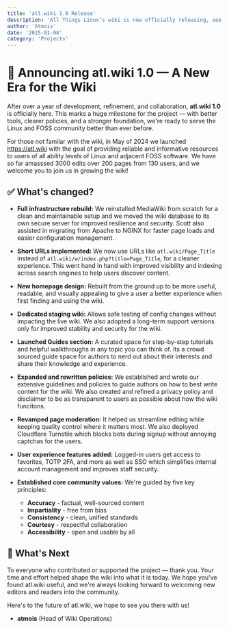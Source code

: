 ```yaml
---
title: 'atl.wiki 1.0 Release'
description: 'All Things Linux’s wiki is now officially releasing, see all the changes we have made along the way so far!'
author: 'Atmois'
date: '2025-01-08'
category: 'Projects'
---
```


# 🎉 Announcing atl.wiki 1.0 — A New Era for the Wiki

After over a year of development, refinement, and collaboration, **atl.wiki 1.0** is officially here. This marks a huge milestone for the project — with better tools, clearer policies, and a stronger foundation, we're ready to serve the Linux and FOSS community better than ever before.

For those not familar with the wiki, in May of 2024 we launched https://atl.wiki with the goal of providing reliable and informative resources to users of all ability levels of Linux and adjacent FOSS software. We have so far amasssed 3000 edits over 200 pages from 130 users, and we welcome you to join us in growing the wiki!

## ✅ What's changed?

- **Full infrastructure rebuild:**
  We reinstalled MediaWiki from scratch for a clean and maintainable setup and we moved the wiki database to its own secure server for improved resilience and security. Scott also assisted in migrating from Apache to NGINX for faster page loads and easier configuration management.

- **Short URLs implemented:**
  We now use URLs like `atl.wiki/Page_Title` instead of `atl.wiki/w/index.php?title=Page_Title`, for a cleaner experience. This went hand in hand with improved visibility and indexing across search engines to help users discover content.

- **New homepage design:**
  Rebuilt from the ground up to be more useful, readable, and visually appealing to give a user a better experience when first finding and using the wiki.

- **Dedicated staging wiki:**
  Allows safe testing of config changes without impacting the live wiki. We also adopted a long-term support versions only for improved stability and security for the wiki.

- **Launched Guides section:**
  A curated space for step-by-step tutorials and helpful walkthroughs in any topic you can think of. Its a crowd sourced guide space for authors to nerd out about their interests and share their knowledge and experience.

- **Expanded and rewritten policies:**
  We established and wrote our extensive guidelines and policies to guide authors on how to best write content for the wiki. We also created and refined a privacy policy and disclaimer to be as transparent to users as possible about how the wiki funcitons.


- **Revamped page moderation:**
  It helped us streamline editing while keeping quality control where it matters most. We also deployed Cloudflare Turnstile which blocks bots during signup without annoying captchas for the users.

- **User experience features added:**
  Logged-in users get access to favorites, TOTP 2FA, and more as well as SSO which simplifies internal account management and improves staff security.

- **Established core community values:**
  We're guided by five key principles:
  - **Accuracy** - factual, well-sourced content
  - **Impartiality** - free from bias
  - **Consistency** - clean, unified standards
  - **Courtesy** - respectful collaboration
  - **Accessibility** - open and usable by all

## 🌱 What's Next

To everyone who contributed or supported the project — thank you. Your time and effort helped shape the wiki into what it is today. We hope you've found atl.wiki useful, and we're always looking forward to welcoming new editors and readers into the community.

Here's to the future of atl.wiki, we hope to see you there with us!

- **atmois** (Head of Wiki Operations)
